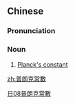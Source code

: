 {{also|普朗克常数}}
==Chinese==
{{zh-forms|s=普朗克常数|type=1112}}

===Pronunciation===
{{zh-pron
|m=Pǔlǎngkè chángshù
|cat=n
}}

===Noun===
{{zh-noun}}

# [[Planck's constant]]

[[Category:zh:Mathematics|日08普朗克常數]]

[[zh:普朗克常數]]